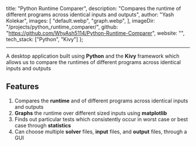   title: "Python Runtime Comparer",
  description: "Compares the runtime of different programs across identical inputs and outputs",
  author: "Yash Kolekar",
  images: [
    "default.webp",
    "graph.webp",
  ],
  imageDir: "/projects/python_runtime_comparer/",
  github: "https://github.com/WhyAsh5114/Python-Runtime-Comparer",
  website: "",
  tech_stack: ["Python", "Kivy"]
};

<ProjectHeader title={metadata.title} github={metadata.github} website={metadata.website} />

---

A desktop application built using **Python** and the **Kivy** framework which allows
us to compare the runtimes of different programs across identical inputs and outputs

<Carousel imageDir={metadata.imageDir} images={metadata.images} />

## Features
1. Compares the **runtime** and of different programs across identical inputs and outputs
2. **Graphs** the runtime over different sized inputs using **matplotlib**
3. Finds out particular tests which consistently occur in worst case or best case through **statistics**
4. Can choose multiple **solver** files, **input** files, and **output** files, through a GUI

<TechStack tech_stack={metadata.tech_stack} />
